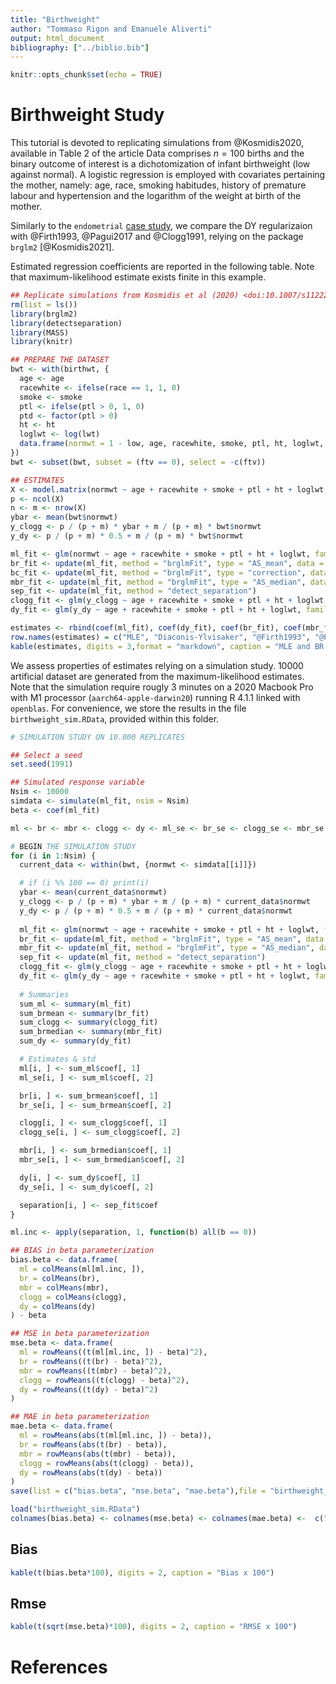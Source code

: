 ```yaml
---
title: "Birthweight"
author: "Tommaso Rigon and Emanuele Aliverti"
output: html_document
bibliography: ["../biblio.bib"]
---
```


```r
knitr::opts_chunk$set(echo = TRUE)
```

# Birthweight Study

This tutorial is devoted to replicating simulations from @Kosmidis2020, available in Table 2 of the article
Data comprises $n = 100$ births and the binary outcome of interest is a dichotomization of 
infant birthweight (low against normal). 
A logistic regression is employed with covariates pertaining the mother, namely: age, race, smoking habitudes, history of premature labour and hypertension and
the logarithm of the weight at birth of the mother.

Similarly to the `endometrial` [case study](../ENDOMETRIAL/), we compare the DY regularizaion
with @Firth1993, @Pagui2017 and @Clogg1991, relying on the package `brglm2` [@Kosmidis2021].

Estimated regression coefficients are reported in the following table. Note that maximum-likelihood estimate
exists finite in this example.
```r
## Replicate simulations from Kosmidis et al (2020) <doi:10.1007/s11222-019-09860-6
rm(list = ls())
library(brglm2)
library(detectseparation)
library(MASS)
library(knitr)

## PREPARE THE DATASET
bwt <- with(birthwt, {
  age <- age
  racewhite <- ifelse(race == 1, 1, 0)
  smoke <- smoke
  ptl <- ifelse(ptl > 0, 1, 0)
  ptd <- factor(ptl > 0)
  ht <- ht
  loglwt <- log(lwt)
  data.frame(normwt = 1 - low, age, racewhite, smoke, ptl, ht, loglwt, ftv)
})
bwt <- subset(bwt, subset = (ftv == 0), select = -c(ftv))
```

```r
## ESTIMATES
X <- model.matrix(normwt ~ age + racewhite + smoke + ptl + ht + loglwt, data = bwt)
p <- ncol(X)
n <- m <- nrow(X)
ybar <- mean(bwt$normwt)
y_clogg <- p / (p + m) * ybar + m / (p + m) * bwt$normwt
y_dy <- p / (p + m) * 0.5 + m / (p + m) * bwt$normwt

ml_fit <- glm(normwt ~ age + racewhite + smoke + ptl + ht + loglwt, family = binomial, data = bwt)
br_fit <- update(ml_fit, method = "brglmFit", type = "AS_mean", data = bwt)
bc_fit <- update(ml_fit, method = "brglmFit", type = "correction", data = bwt)
mbr_fit <- update(ml_fit, method = "brglmFit", type = "AS_median", data = bwt)
sep_fit <- update(ml_fit, method = "detect_separation")
clogg_fit <- glm(y_clogg ~ age + racewhite + smoke + ptl + ht + loglwt, family = binomial, data = bwt)
dy_fit <- glm(y_dy ~ age + racewhite + smoke + ptl + ht + loglwt, family = binomial, data = bwt)

estimates <- rbind(coef(ml_fit), coef(dy_fit), coef(br_fit), coef(mbr_fit), coef(clogg_fit))
row.names(estimates) = c("MLE", "Diaconis-Ylvisaker", "@Firth1993", "@Pagui2017", "@Clogg1991")
kable(estimates, digits = 3,format = "markdown", caption = "MLE and BR estimates")
```

We assess properties of estimates relying on a simulation study. $10000$ artificial
dataset are generated from the maximum-likelihood estimates.
Note that the simulation require rougly $3$ minutes on a 2020 Macbook Pro with M1 processor 
(`aarch64-apple-darwin20`)  running R 4.1.1 linked with `openblas`. 
For convenience, we store the results in the file `birthweight_sim.RData`, provided within this folder.

```r
# SIMULATION STUDY ON 10.000 REPLICATES

## Select a seed
set.seed(1991)

## Simulated response variable
Nsim <- 10000
simdata <- simulate(ml_fit, nsim = Nsim)
beta <- coef(ml_fit)

ml <- br <- mbr <- clogg <- dy <- ml_se <- br_se <- clogg_se <- mbr_se <- dy_se <- separation <- matrix(NA, nrow = Nsim, ncol = length(beta))

# BEGIN THE SIMULATION STUDY
for (i in 1:Nsim) {
  current_data <- within(bwt, {normwt <- simdata[[i]]})

  # if (i %% 100 == 0) print(i)
  ybar <- mean(current_data$normwt)
  y_clogg <- p / (p + m) * ybar + m / (p + m) * current_data$normwt
  y_dy <- p / (p + m) * 0.5 + m / (p + m) * current_data$normwt
  
  ml_fit <- glm(normwt ~ age + racewhite + smoke + ptl + ht + loglwt, family = binomial, data = current_data)
  br_fit <- update(ml_fit, method = "brglmFit", type = "AS_mean", data = current_data)
  mbr_fit <- update(ml_fit, method = "brglmFit", type = "AS_median", data = current_data)
  sep_fit <- update(ml_fit, method = "detect_separation")
  clogg_fit <- glm(y_clogg ~ age + racewhite + smoke + ptl + ht + loglwt, family = binomial, data = current_data)
  dy_fit <- glm(y_dy ~ age + racewhite + smoke + ptl + ht + loglwt, family = binomial, data = current_data)
  
  # Summaries
  sum_ml <- summary(ml_fit)
  sum_brmean <- summary(br_fit)
  sum_clogg <- summary(clogg_fit)
  sum_brmedian <- summary(mbr_fit)
  sum_dy <- summary(dy_fit)

  # Estimates & std
  ml[i, ] <- sum_ml$coef[, 1]
  ml_se[i, ] <- sum_ml$coef[, 2]

  br[i, ] <- sum_brmean$coef[, 1]
  br_se[i, ] <- sum_brmean$coef[, 2]

  clogg[i, ] <- sum_clogg$coef[, 1]
  clogg_se[i, ] <- sum_clogg$coef[, 2]

  mbr[i, ] <- sum_brmedian$coef[, 1]
  mbr_se[i, ] <- sum_brmedian$coef[, 2]

  dy[i, ] <- sum_dy$coef[, 1]
  dy_se[i, ] <- sum_dy$coef[, 2]

  separation[i, ] <- sep_fit$coef
}

ml.inc <- apply(separation, 1, function(b) all(b == 0))

## BIAS in beta parameterization
bias.beta <- data.frame(
  ml = colMeans(ml[ml.inc, ]),
  br = colMeans(br),
  mbr = colMeans(mbr),
  clogg = colMeans(clogg),
  dy = colMeans(dy)
) - beta

## MSE in beta parameterization
mse.beta <- data.frame(
  ml = rowMeans((t(ml[ml.inc, ]) - beta)^2),
  br = rowMeans((t(br) - beta)^2),
  mbr = rowMeans((t(mbr) - beta)^2),
  clogg = rowMeans((t(clogg) - beta)^2),
  dy = rowMeans((t(dy) - beta)^2)
)

## MAE in beta parameterization
mae.beta <- data.frame(
  ml = rowMeans(abs(t(ml[ml.inc, ]) - beta)),
  br = rowMeans(abs(t(br) - beta)),
  mbr = rowMeans(abs(t(mbr) - beta)),
  clogg = rowMeans(abs(t(clogg) - beta)),
  dy = rowMeans(abs(t(dy) - beta))
)
save(list = c("bias.beta", "mse.beta", "mae.beta"),file = "birthweight_sim.RData")
```

```r
load("birthweight_sim.RData")
colnames(bias.beta) <- colnames(mse.beta) <- colnames(mae.beta) <-  c("MLE",  "@Firth1993", "@Pagui2017", "@Clogg1991", "Diaconis-Ylvisaker")
```
## Bias

```r
kable(t(bias.beta*100), digits = 2, caption = "Bias x 100")
```

## Rmse

```r
kable(t(sqrt(mse.beta)*100), digits = 2, caption = "RMSE x 100")
```

# References
